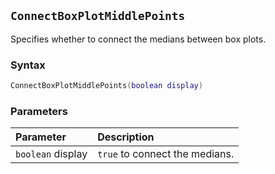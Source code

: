::: {.minipage data-latex="{\textwidth}"}
## `ConnectBoxPlotMiddlePoints`

Specifies whether to connect the medians\index{graphs!box plots} between box plots.

### Syntax {-}

``` .lua
ConnectBoxPlotMiddlePoints(boolean display)
```

### Parameters {-}

**Parameter** | **Description**
| :-- | :-- |
| `boolean` display | `true` to connect the medians. |
:::

